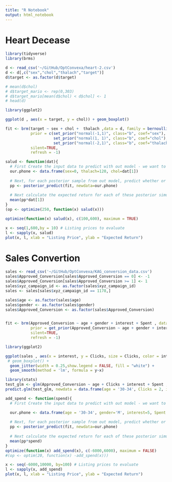 ```yaml
---
title: "R Notebook"
output: html_notebook
---
```

# Heart Decease

```r
library(tidyverse)
library(brms)
```

```r
d <- read_csv('~/GitHub/OptConvexa/heart-2.csv')
d <- d[,c("sex","chol","thalach","target")]
d$target <- as.factor(d$target)
```

```r
# mean(d$chol)
# d$target_mario <- rep(0,303)
# d$target_mario[mean(d$chol) < d$chol] <- 1
# head(d)
```
```r
library(ggplot2)

ggplot(d , aes(x = target, y = chol)) + geom_boxplot()
```




```r
fit <- brm(target ~ sex + chol +  thalach ,data = d, family = bernoulli(link = "logit"), 
           prior = c(set_prior("normal(-1,1)", class="b", coef="sex"), 
                     set_prior("normal(1, 1)", class="b", coef="chol"),
                     set_prior("normal(-2,1)", class="b", coef="thalach")), 
           silent=TRUE, 
           refresh = -1)
```



```r
salud <- function(dat){
  # First Create the input data to predict with out model - we want to predict whether or not our phone will sell
  our.phone <- data.frame(sex=0, thalach=120, chol=dat[1]) 
  
  # Next, for each posterior sample from out model, predict whether or not our phone would sell at the given price. This will give a vector of 0's and 1's, did the phone sell in each posterior sample. Think of each posterior sample as a simulation. 
  pp <- posterior_predict(fit, newdata=our.phone)
  
  # Next calculate the expected return for each of these posterior simulations
  mean(pp*dat[1])
}
(op <- optimize(250, function(x) salud(x)))
```

```r
optimize(function(x) salud(x), c(100,600), maximum = TRUE)
```


```r
x <- seq(1,600,by = 10) # Listing prices to evaluate
l <- sapply(x, salud) 
plot(x, l, xlab = "Listing Price", ylab = "Expected Return")
```



# Sales Convertion

```r
sales <- read_csv('~/GitHub/OptConvexa/KAG_conversion_data.csv')
sales$Approved_Conversion[sales$Approved_Conversion == 0] <- -1
sales$Approved_Conversion[sales$Approved_Conversion >= 1] <- 1
sales$xyz_campaign_id <- as.factor(sales$xyz_campaign_id)
sales <- sales[sales$xyz_campaign_id == 1178,]

sales$age <- as.factor(sales$age)
sales$gender <- as.factor(sales$gender)
sales$Approved_Conversion <- as.factor(sales$Approved_Conversion)


fit <- brm(Approved_Conversion ~ age + gender + interest + Spent , data = sales, family = gaussian(link = "log"), 
           prior = get_prior(Approved_Conversion ~ age + gender + interest + Spent , data = sales, family = bernoulli()), 
           silent=TRUE, 
           refresh = -1)
```

```r
library(ggplot2)

ggplot(sales , aes(x = interest, y = Clicks, size = Clicks, color = interest)) + 
 # geom_boxplot() +
  geom_jitter(width = 0.25,show.legend = FALSE, fill = "white") + 
  geom_smooth(method = 'lm', formula = y~x)
```


```r
library(stats)
test_glm <- glm(Approved_Conversion ~ age + Clicks + interest + Spent , data = sales, family = binomial(link = "logit"))
predict.glm(test_glm, newdata = data.frame(age = '30-34', Clicks = 2, interest=32, Spent = 1.1), type = 'response')
```


```r
add_spend <- function(spend){
  # First Create the input data to predict with out model - we want to predict whether or not our phone will sell

  our.phone <- data.frame(age = '30-34', gender='M', interest=5, Spent = spend) 
  
  # Next, for each posterior sample from out model, predict whether or not our phone would sell at the given price. This will give a vector of 0's and 1's, did the phone sell in each posterior sample. Think of each posterior sample as a simulation. 
  pp <- posterior_predict(fit, newdata=our.phone)
  
  # Next calculate the expected return for each of these posterior simulations
  mean(pp*spend)
}
optimize(function(x) add_spend(x), c(-6000,6000), maximum = FALSE)
#(op <- optim(20, function(x) -add_spend(x)))
```


```r
x <- seq(-6000,10000, by=100) # Listing prices to evaluate
l <- sapply(x, add_spend) 
plot(x, l, xlab = "Listing Price", ylab = "Expected Return")
```



#